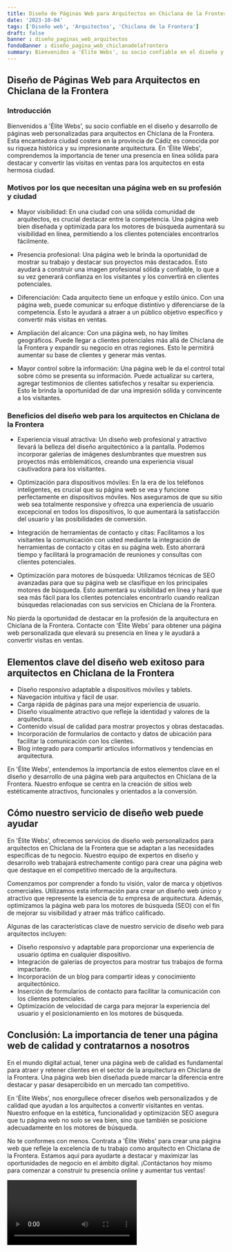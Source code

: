 ```yaml
---
title: Diseño de Páginas Web para Arquitectos en Chiclana de la Frontera
date: '2023-10-04'
tags: ['Diseño web', 'Arquitectos', 'Chiclana de la Frontera']
draft: false
banner : diseño_paginas_web_arquitectos
fondoBanner : diseño_pagina_web_chiclanadelafrontera
summary: Bienvenidos a 'Élite Webs', su socio confiable en el diseño y desarrollo de páginas web personalizadas para arquitectos en Chiclana de la Frontera. Esta encantadora ciudad costera en la provincia de Cádiz es conocida por su riqueza histórica y su impresionante arquitectura. En 'Élite Webs', comprendemos la importancia de tener una presencia en línea sólida para destacar y convertir las visitas en ventas para los arquitectos en esta hermosa ciudad.
---
```


## Diseño de Páginas Web para Arquitectos en Chiclana de la Frontera

### Introducción

Bienvenidos a 'Élite Webs', su socio confiable en el diseño y desarrollo de páginas web personalizadas para arquitectos en Chiclana de la Frontera. Esta encantadora ciudad costera en la provincia de Cádiz es conocida por su riqueza histórica y su impresionante arquitectura. En 'Élite Webs', comprendemos la importancia de tener una presencia en línea sólida para destacar y convertir las visitas en ventas para los arquitectos en esta hermosa ciudad.

### Motivos por los que necesitan una página web en su profesión y ciudad

- Mayor visibilidad: En una ciudad con una sólida comunidad de arquitectos, es crucial destacar entre la competencia. Una página web bien diseñada y optimizada para los motores de búsqueda aumentará su visibilidad en línea, permitiendo a los clientes potenciales encontrarlos fácilmente.

- Presencia profesional: Una página web le brinda la oportunidad de mostrar su trabajo y destacar sus proyectos más destacados. Esto ayudará a construir una imagen profesional sólida y confiable, lo que a su vez generará confianza en los visitantes y los convertirá en clientes potenciales.

- Diferenciación: Cada arquitecto tiene un enfoque y estilo único. Con una página web, puede comunicar su enfoque distintivo y diferenciarse de la competencia. Esto le ayudará a atraer a un público objetivo específico y convertir más visitas en ventas.

- Ampliación del alcance: Con una página web, no hay límites geográficos. Puede llegar a clientes potenciales más allá de Chiclana de la Frontera y expandir su negocio en otras regiones. Esto le permitirá aumentar su base de clientes y generar más ventas.

- Mayor control sobre la información: Una página web le da el control total sobre cómo se presenta su información. Puede actualizar su cartera, agregar testimonios de clientes satisfechos y resaltar su experiencia. Esto le brinda la oportunidad de dar una impresión sólida y convincente a los visitantes.

### Beneficios del diseño web para los arquitectos en Chiclana de la Frontera

- Experiencia visual atractiva: Un diseño web profesional y atractivo llevará la belleza del diseño arquitectónico a la pantalla. Podemos incorporar galerías de imágenes deslumbrantes que muestren sus proyectos más emblemáticos, creando una experiencia visual cautivadora para los visitantes.

- Optimización para dispositivos móviles: En la era de los teléfonos inteligentes, es crucial que su página web se vea y funcione perfectamente en dispositivos móviles. Nos aseguramos de que su sitio web sea totalmente responsive y ofrezca una experiencia de usuario excepcional en todos los dispositivos, lo que aumentará la satisfacción del usuario y las posibilidades de conversión.

- Integración de herramientas de contacto y citas: Facilitamos a los visitantes la comunicación con usted mediante la integración de herramientas de contacto y citas en su página web. Esto ahorrará tiempo y facilitará la programación de reuniones y consultas con clientes potenciales.

- Optimización para motores de búsqueda: Utilizamos técnicas de SEO avanzadas para que su página web se clasifique en los principales motores de búsqueda. Esto aumentará su visibilidad en línea y hará que sea más fácil para los clientes potenciales encontrarlo cuando realizan búsquedas relacionadas con sus servicios en Chiclana de la Frontera.

No pierda la oportunidad de destacar en la profesión de la arquitectura en Chiclana de la Frontera. Contacte con 'Élite Webs' para obtener una página web personalizada que elevará su presencia en línea y le ayudará a convertir visitas en ventas.

<GifSeo />

<Cta />

## Elementos clave del diseño web exitoso para arquitectos en Chiclana de la Frontera

- Diseño responsivo adaptable a dispositivos móviles y tablets.
- Navegación intuitiva y fácil de usar.
- Carga rápida de páginas para una mejor experiencia de usuario.
- Diseño visualmente atractivo que refleje la identidad y valores de la arquitectura.
- Contenido visual de calidad para mostrar proyectos y obras destacadas.
- Incorporación de formularios de contacto y datos de ubicación para facilitar la comunicación con los clientes.
- Blog integrado para compartir artículos informativos y tendencias en arquitectura.

En 'Élite Webs', entendemos la importancia de estos elementos clave en el diseño y desarrollo de una página web para arquitectos en Chiclana de la Frontera. Nuestro enfoque se centra en la creación de sitios web estéticamente atractivos, funcionales y orientados a la conversión.

## Cómo nuestro servicio de diseño web puede ayudar

En 'Élite Webs', ofrecemos servicios de diseño web personalizados para arquitectos en Chiclana de la Frontera que se adaptan a las necesidades específicas de tu negocio. Nuestro equipo de expertos en diseño y desarrollo web trabajará estrechamente contigo para crear una página web que destaque en el competitivo mercado de la arquitectura.

Comenzamos por comprender a fondo tu visión, valor de marca y objetivos comerciales. Utilizamos esta información para crear un diseño web único y atractivo que represente la esencia de tu empresa de arquitectura. Además, optimizamos la página web para los motores de búsqueda (SEO) con el fin de mejorar su visibilidad y atraer más tráfico calificado.

Algunas de las características clave de nuestro servicio de diseño web para arquitectos incluyen:

- Diseño responsivo y adaptable para proporcionar una experiencia de usuario óptima en cualquier dispositivo.
- Integración de galerías de proyectos para mostrar tus trabajos de forma impactante.
- Incorporación de un blog para compartir ideas y conocimiento arquitectónico.
- Inserción de formularios de contacto para facilitar la comunicación con los clientes potenciales.
- Optimización de velocidad de carga para mejorar la experiencia del usuario y el posicionamiento en los motores de búsqueda.

## Conclusión: La importancia de tener una página web de calidad y contratarnos a nosotros

En el mundo digital actual, tener una página web de calidad es fundamental para atraer y retener clientes en el sector de la arquitectura en Chiclana de la Frontera. Una página web bien diseñada puede marcar la diferencia entre destacar y pasar desapercibido en un mercado tan competitivo.

En 'Élite Webs', nos enorgullece ofrecer diseños web personalizados y de calidad que ayudan a los arquitectos a convertir visitantes en ventas. Nuestro enfoque en la estética, funcionalidad y optimización SEO asegura que tu página web no solo se vea bien, sino que también se posicione adecuadamente en los motores de búsqueda.

No te conformes con menos. Contrata a 'Élite Webs' para crear una página web que refleje la excelencia de tu trabajo como arquitecto en Chiclana de la Frontera. Estamos aquí para ayudarte a destacar y maximizar las oportunidades de negocio en el ámbito digital. ¡Contáctanos hoy mismo para comenzar a construir tu presencia online y aumentar tus ventas!

<Video />

<CtaBot job='Arquitectos' city='Chiclana de la Frontera'/>

<Gmaps query='Chiclana de la Frontera+españa+maps' />